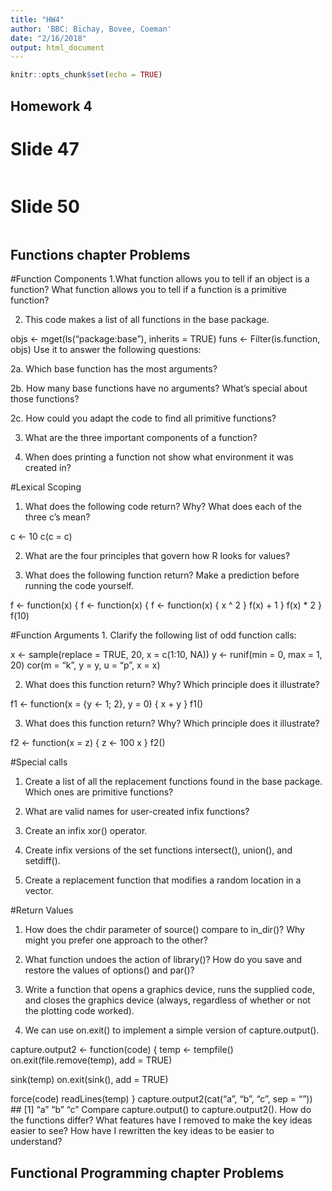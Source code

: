 ```yaml
---
title: "HW4"
author: 'BBC: Bichay, Bovee, Coeman'
date: "2/16/2018"
output: html_document
---
```


```r
knitr::opts_chunk$set(echo = TRUE)
```

## Homework 4

# Slide 47

```r

```

# Slide 50



```r

```


## Functions chapter Problems
#Function Components
1.What function allows you to tell if an object is a function?
What function allows you to tell if a function is a primitive function?

2.  This code makes a list of all functions in the base package.

objs <- mget(ls("package:base"), inherits = TRUE)
funs <- Filter(is.function, objs)
Use it to answer the following questions:

2a. Which base function has the most arguments?

2b. How many base functions have no arguments? What’s special about those functions?

2c. How could you adapt the code to find all primitive functions?

3. What are the three important components of a function?

4. When does printing a function not show what environment it was created in?

#Lexical Scoping

1. What does the following code return? Why? What does each of the three c’s mean?

c <- 10
c(c = c)

2. What are the four principles that govern how R looks for values?

3. What does the following function return? Make a prediction before running the code yourself.

f <- function(x) {
  f <- function(x) {
    f <- function(x) {
      x ^ 2
    }
    f(x) + 1
  }
  f(x) * 2
}
f(10)

#Function Arguments
1. Clarify the following list of odd function calls:

x <- sample(replace = TRUE, 20, x = c(1:10, NA))
y <- runif(min = 0, max = 1, 20)
cor(m = "k", y = y, u = "p", x = x)

2. What does this function return? Why? Which principle does it illustrate?

f1 <- function(x = {y <- 1; 2}, y = 0) {
  x + y
}
f1()

3. What does this function return? Why? Which principle does it illustrate?

f2 <- function(x = z) {
  z <- 100
  x
}
f2()

#Special calls

1. Create a list of all the replacement functions found in the base package. Which ones are primitive functions?

2. What are valid names for user-created infix functions?

3. Create an infix xor() operator.

4. Create infix versions of the set functions intersect(), union(), and setdiff().

5. Create a replacement function that modifies a random location in a vector.

#Return Values

1. How does the chdir parameter of source() compare to in_dir()? Why might you prefer one approach to the other?

2. What function undoes the action of library()? How do you save and restore the values of options() and par()?

3. Write a function that opens a graphics device, runs the supplied code, and closes the graphics device (always, regardless of whether or not the plotting code worked).

4. We can use on.exit() to implement a simple version of capture.output().

capture.output2 <- function(code) {
  temp <- tempfile()
  on.exit(file.remove(temp), add = TRUE)

  sink(temp)
  on.exit(sink(), add = TRUE)

  force(code)
  readLines(temp)
}
capture.output2(cat("a", "b", "c", sep = "\n"))
## [1] "a" "b" "c"
Compare capture.output() to capture.output2(). How do the functions differ? What features have I removed to make the key ideas easier to see? How have I rewritten the key ideas to be easier to understand?

## Functional Programming chapter Problems


